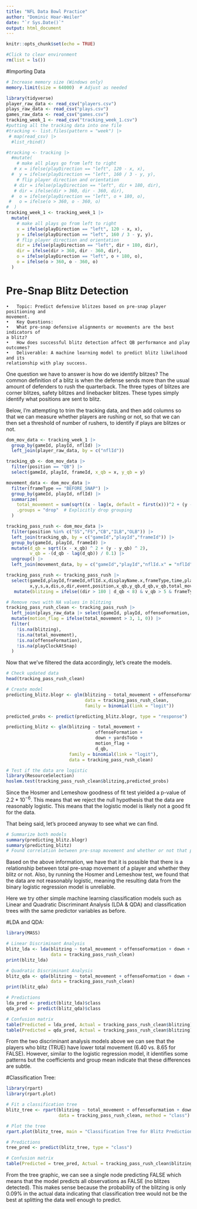 ```yaml
---
title: "NFL Data Bowl Practice"
author: "Dominic Hoar-Weiler"
date: "`r Sys.Date()`"
output: html_document
---
```


```r
knitr::opts_chunk$set(echo = TRUE)
```

```r
#Click to clear environment
rm(list = ls())
```

#Importing Data

```r
# Increase memory size (Windows only)
memory.limit(size = 64000)  # Adjust as needed

library(tidyverse)
player_raw_data <- read_csv("players.csv")
plays_raw_data <- read_csv("plays.csv")
games_raw_data <- read_csv("games.csv")
tracking_week_1 <- read_csv("tracking_week_1.csv")
#putting all the tracking data into one file
#tracking <- list.files(pattern = "week") |> 
 # map(read_csv) |> 
  #list_rbind()
```
```r
#tracking <- tracking |>
  #mutate(
    # make all plays go from left to right
   # x = ifelse(playDirection == "left", 120 - x, x),
  #  y = ifelse(playDirection == "left", 160 / 3 - y, y),
    # flip player direction and orientation
   # dir = ifelse(playDirection == "left", dir + 180, dir),
   # dir = ifelse(dir > 360, dir - 360, dir),
  #  o = ifelse(playDirection == "left", o + 180, o),
 #   o = ifelse(o > 360, o - 360, o)
#  )
tracking_week_1 <- tracking_week_1 |>
  mutate(
    # make all plays go from left to right
    x = ifelse(playDirection == "left", 120 - x, x),
    y = ifelse(playDirection == "left", 160 / 3 - y, y),
    # flip player direction and orientation
    dir = ifelse(playDirection == "left", dir + 180, dir),
    dir = ifelse(dir > 360, dir - 360, dir),
    o = ifelse(playDirection == "left", o + 180, o),
    o = ifelse(o > 360, o - 360, o)
  )
```

# Pre-Snap Blitz Detection
	•	Topic: Predict defensive blitzes based on pre-snap player positioning and 
	movement.
	•	Key Questions:
	•	What pre-snap defensive alignments or movements are the best indicators of 
	a blitz?
	•	How does successful blitz detection affect QB performance and play outcomes?
	•	Deliverable: A machine learning model to predict blitz likelihood and its 
	relationship with play success.
	
One question we have to answer is how do we identify blitzes? The common 
definition of a blitz is when the defense sends more than the usual amount of 
defenders to rush the quarterback. The three types of blitzes are corner 
blitzes, safety blitzes and linebacker blitzes. These types simply identify 
what positions are sent to blitz.

Below, I'm attempting to trim the tracking data, and then add columns so that
we can measure whether players are rushing or not, so that we can then set
a threshold of number of rushers, to identify if plays are blitzes or not.
	
```r
dom_mov_data <- tracking_week_1 |>
  group_by(gameId, playId, nflId) |>
  left_join(player_raw_data, by = c("nflId"))

tracking_qb <- dom_mov_data |>
  filter(position == "QB") |>
  select(gameId, playId, frameId, x_qb = x, y_qb = y)

movement_data <- dom_mov_data |>
  filter(frameType == "BEFORE_SNAP") |>
  group_by(gameId, playId, nflId) |>
  summarize(
    total_movement = sum(sqrt((x - lag(x, default = first(x)))^2 + (y - lag(y, default = first(y)))^2), na.rm = TRUE),
    .groups = "drop"  # Explicitly drop grouping
  )

tracking_pass_rush <- dom_mov_data |>
  filter(position %in% c("SS","FS","CB","ILB","OLB")) |>
  left_join(tracking_qb, by = c("gameId","playId","frameId")) |>
  group_by(gameId, playId, frameId) |>
  mutate(d_qb = sqrt((x - x_qb) ^ 2 + (y - y_qb) ^ 2),
         v_qb = -(d_qb - lag(d_qb)) / 0.1) |>
  ungroup() |>
  left_join(movement_data, by = c("gameId","playId","nflId.x" = "nflId"))

tracking_pass_rush <- tracking_pass_rush |>
  select(gameId,playId,frameId,nflId.x,displayName.x,frameType,time,playDirection,
         x,y,s,a,dis,o,dir,event,position,x_qb,y_qb,d_qb,v_qb,total_movement) |>
   mutate(blitzing = ifelse((dir > 180 | d_qb < 8) & v_qb > 5 & frameType == "AFTER_SNAP",TRUE,FALSE))

# Remove rows with NA values in blitzing
tracking_pass_rush_clean <- tracking_pass_rush |>
  left_join(plays_raw_data |> select(gameId, playId, offenseFormation, playClockAtSnap, pff_passCoverage,down,yardsToGo), by = c("gameId", "playId")) |>
  mutate(motion_flag = ifelse(total_movement > 3, 1, 0)) |>
  filter(
    !is.na(blitzing),
    !is.na(total_movement),
    !is.na(offenseFormation),
    !is.na(playClockAtSnap)
  )
```

Now that we've filtered the data accordingly, let's create the models.

```r
# Check updated data
head(tracking_pass_rush_clean)

# Create model
predicting_blitz.blogr <- glm(blitzing ~ total_movement + offenseFormation + playClockAtSnap, 
                              data = tracking_pass_rush_clean, 
                              family = binomial(link = "logit"))

predicted_probs <- predict(predicting_blitz.blogr, type = "response")

predicting_blitz <- glm(blitzing ~ total_movement + 
                                  offenseFormation + 
                                  down + yardsToGo + 
                                  motion_flag + 
                                  d_qb,
                        family = binomial(link = "logit"),
                        data = tracking_pass_rush_clean)

# Test if the data are logistic
library(ResourceSelection)
hoslem.test(tracking_pass_rush_clean$blitzing,predicted_probs)
```

Since the Hosmer and Lemeshow goodness of fit test yielded a p-value of
$2.2 * 10^{-6}$. This means that we reject the null hypothesis that the data are 
reasonably logistic. This means that the logistic model is likely not a good
fit for the data.

That being said, let's proceed anyway to see what we can find.

```r
# Summarize both models
summary(predicting_blitz.blogr)
summary(predicting_blitz)
# Found correlation between pre-snap movement and whether or not that player blitzed
```

Based on the above information, we have that it is possible that there is a 
relationship between total pre-snap movement of a player and whether they blitz
or not. Also, by running the Hosmer and Lemeshow test, we found that the data 
are not reasonably logistic, meaning the resulting data from the binary 
logistic regression model is unreliable.

Here we try other simple machine learning classification models such as Linear 
and Quadratic Discriminant Analysis (LDA & QDA) and classification trees with the
same predictor variables as before.

#LDA and QDA:
```r
library(MASS)

# Linear Discriminant Analysis
blitz_lda <- lda(blitzing ~ total_movement + offenseFormation + down + yardsToGo,
                 data = tracking_pass_rush_clean)
print(blitz_lda)

# Quadratic Discriminant Analysis
blitz_qda <- qda(blitzing ~ total_movement + offenseFormation + down + yardsToGo,
                 data = tracking_pass_rush_clean)
print(blitz_qda)

# Predictions
lda_pred <- predict(blitz_lda)$class
qda_pred <- predict(blitz_qda)$class

# Confusion matrix
table(Predicted = lda_pred, Actual = tracking_pass_rush_clean$blitzing)
table(Predicted = qda_pred, Actual = tracking_pass_rush_clean$blitzing)
```

From the two discriminant analysis models above we can see that the players who 
blitz (TRUE) have lower total movement (6.40 vs. 8.65 for FALSE). However, similar
to the logistic regression model, it identifies some patterns but the coefficients
and group mean indicate that these differences are subtle.

#Classification Tree:
```r
library(rpart)
library(rpart.plot)

# Fit a classification tree
blitz_tree <- rpart(blitzing ~ total_movement + offenseFormation + down + yardsToGo, 
                    data = tracking_pass_rush_clean, method = "class")

# Plot the tree
rpart.plot(blitz_tree, main = "Classification Tree for Blitz Prediction", type = 2)

# Predictions
tree_pred <- predict(blitz_tree, type = "class")

# Confusion matrix
table(Predicted = tree_pred, Actual = tracking_pass_rush_clean$blitzing)

```

From the tree graphic, we can see a single node predicting FALSE which means that
the model predicts all observations as FALSE (no blitzes detected). This makes sense
because the probability of the blitzing is only 0.09% in the actual data indicating
that classification tree would not be the best at splitting the data well enough
to predict. 
